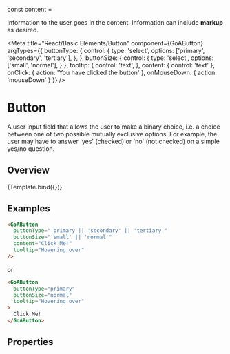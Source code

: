 
const content = <div>Information to the user goes in the content. Information can include <b>markup</b> as desired.</div>


<Meta title="React/Basic Elements/Button"
    component={GoAButton}
    argTypes={{
      buttonType: {
        control: {
          type: 'select',
          options: ['primary', 'secondary', 'tertiary'],
        },
      },
      buttonSize: {
        control: {
          type: 'select',
          options: ['small', 'normal'],
        }
      },
      tooltip: {
        control: 'text',
      },
      content: { control: 'text' },
      onClick: { action: 'You have clicked the button' },
      onMouseDown: { action: 'mouseDown' }
    }}
 />

# Button
A user input field that allows the user to make a binary choice, i.e. a choice between one of two possible mutually exclusive options. For example, the user may have to answer 'yes' (checked) or 'no' (not checked) on a simple yes/no question.

## Overview

<Canvas>
  <Story name="Variants" height={200}
    args={{
      buttonType: 'primary',
      buttonSize: 'normal',
      content: "Click Me!",
      tooltip: 'hovering',
    }}
  >
     {Template.bind({})}
  </Story>
</Canvas>

## Examples

```html
<GoAButton
  buttonType="'primary || 'secondary' || 'tertiary'"
  buttonSize="'small' || 'normal'"
  content="Click Me!"
  tooltip="Hovering over"
/>
```

or

```html
<GoAButton
  buttonType="primary"
  buttonSize="normal"
  tooltip="Hovering over"
>
  Click Me!
</GoAButton>

```

## Properties
<Description of={GoAButton} />
<ArgsTable of={GoAButton} />
